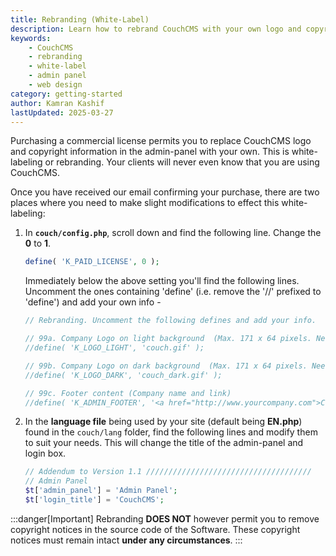 ```yaml
---
title: Rebranding (White-Label)
description: Learn how to rebrand CouchCMS with your own logo and copyright information.
keywords:
    - CouchCMS
    - rebranding
    - white-label
    - admin panel
    - web design
category: getting-started
author: Kamran Kashif
lastUpdated: 2025-03-27
---
```



Purchasing a commercial license permits you to replace CouchCMS logo and copyright information in the admin-panel with your own. This is white-labeling or rebranding. Your clients will never even know that you are using CouchCMS.

Once you have received our email confirming your purchase, there are two places where you need to make slight modifications to effect this white-labeling:

<Steps>

1. In **`couch/config.php`**, scroll down and find the following line. Change the **0** to **1**.

    ```php title="couch/config.php"
    define( 'K_PAID_LICENSE', 0 );
    ```

    Immediately below the above setting you'll find the following lines.
    Uncomment the ones containing 'define' (i.e. remove the '//' prefixed to 'define') and add your own info -

    ```php title="couch/config.php"
    // Rebranding. Uncomment the following defines and add your info.

    // 99a. Company Logo on light background  (Max. 171 x 64 pixels. Needs to be placed within 'couch/theme/images/' folder)
    //define( 'K_LOGO_LIGHT', 'couch.gif' );

    // 99b. Company Logo on dark background  (Max. 171 x 64 pixels. Needs to be placed within 'couch/theme/images/' folder)
    //define( 'K_LOGO_DARK', 'couch_dark.gif' );

    // 99c. Footer content (Company name and link)
    //define( 'K_ADMIN_FOOTER', '<a href="http://www.yourcompany.com">COMPANY NAME</a>' );
    ```

2. In the **language file** being used by your site (default being **EN.php**) found in the `couch/lang` folder, find the following lines and modify them to suit your needs. This will change the title of the admin-panel and login box.

    ```php title="couch/lang/EN.php"
    // Addendum to Version 1.1 /////////////////////////////////////
    // Admin Panel
    $t['admin_panel'] = 'Admin Panel';
    $t['login_title'] = 'CouchCMS';
    ```

</Steps>

:::danger[Important]
Rebranding **DOES NOT** however permit you to remove copyright notices in the source code of the Software.
These copyright notices must remain intact **under any circumstances**.
:::

